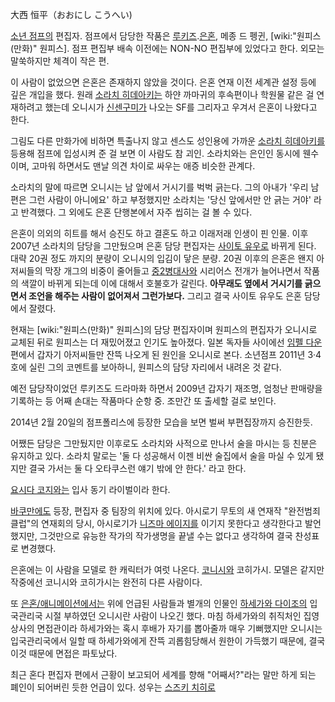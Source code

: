 大西 恒平（おおにし こうへい)

[[소년 점프]]의 편집자. 점프에서 담당한 작품은 [[루키즈]].[[은혼]], 메종 드 펭귄, [wiki:"원피스(만화)" 원피스]. 점프 편집부 배속 이전에는 NON-NO 편집부에 있었다고 한다. 외모는 말쑥하지만 체격이 작은 편.

이 사람이 없었으면 은혼은 존재하지 않았을 것이다. 은혼 연재 이전 세계관 설정 등에 깊은 개입을 했다. 원래 [[소라치 히데아키]]는 하얀 까마귀의 후속편이나 학원물 같은 걸 연재하려고 했는데 오니시가 [[신센구미]]가 나오는 SF를 그리자고 우겨서 은혼이 나왔다고 한다.

그림도 다른 만화가에 비하면 특출나지 않고 센스도 성인용에 가까운 [[소라치 히데아키]]를 등용해 점프에 입성시켜 준 걸 보면 이 사람도 참 괴인. 소라치와는 은인인 동시에 웬수이며, 고마워 하면서도 맨날 의견 차이로 싸우는 애증 비슷한 관계다.

소라치의 말에 따르면 오니시는 남 앞에서 거시기를 벅벅 긁는다. 그의 아내가 '우리 남편은 그런 사람이 아니에요' 하고 부정했지만 소라치는 '당신 앞에서만 안 긁는 거야' 라고 반격했다. 그 외에도 은혼 단행본에서 자주 씹히는 걸 볼 수 있다.

은혼이 의외의 히트를 해서 승진도 하고 결혼도 하고 이래저래 인생이 핀 인물. 이후 2007년 소라치의 담당을 그만뒀으며 은혼 담당 편집자는 [[사이토 유우]]로 바뀌게 된다. 대략 20권 정도 까지의 분량이 오니시의 입김이 닿은 분량. 20권 이후의 은혼은 왠지 아저씨들의 막장 개그의 비중이 줄어들고 [[중2병]]대사와 시리어스 전개가 늘어나면서 작품의 색깔이 바뀌게 되는데 이에 대해서 호불호가 갈린다. '''아무래도 옆에서 거시기를 긁으면서 조언을 해주는 사람이 없어져서 그런가보다.''' 그리고 결국 사이토 유우도 은혼 담당에서 잘렸다.

현재는 [wiki:"원피스(만화)" 원피스]의 담당 편집자이며 원피스의 편집자가 오니시로 교체된 뒤로 원피스는 더 재밌어졌고 인기도 높아졌다. 일본 독자들 사이에선 [[임펠 다운]] 편에서 갑자기 아저씨들만 잔뜩 나오게 된 원인을 오니시로 본다.
소년점프 2011년 3·4호에 실린 그의 코멘트를 보아하니, 원피스의 담당 자리에서 내려온 것 같다.

예전 담당작이었던 루키즈도 드라마화 하면서 2009년 갑자기 재조명, 엄청난 판매량을 기록하는 등 어째 손대는 작품마다 순항 중. 조만간 또 출세할 걸로 보인다.

2014년 2월 20일의 점프폴리스에 등장한 모습을 보면 벌써 부편집장까지 승진한듯.

어쨌든 담당은 그만뒀지만 이후로도 소라치와 사적으로 만나서 술을 마시는 등 친분은 유지하고 있다. 소라치 말로는 '둘 다 성공해서 이젠 비싼 술집에서 술을 마실 수 있게 됐지만 결국 가서는 둘 다 오타쿠스런 얘기 밖에 안 한다.' 라고 한다.

[[요시다 코지]]와는 입사 동기 라이벌이라 한다. 

[[바쿠만]]에도 등장, 편집자 중 팀장의 위치에 있다. 아시로기 무토의 새 연재작 "완전범죄클럽"의 연재회의 당시, 아시로기가 [[니즈마 에이지]]를 이기지 못한다고 생각한다고 발언했지만, 그것만으로 유능한 작가의 작가생명을 끝낼 수는 없다고 생각하여 결국 찬성표로 변경했다.

은혼에는 이 사람을 모델로 한 캐릭터가 여럿 나온다. [[코니시]]와 코히가시. 모델은 같지만 작중에선 코니시와 코히가시는 완전히 다른 사람이다.

또 [[은혼/애니메이션]]에서는 위에 언급된 사람들과 별개의 인물인 [[하세가와 다이조]]의 입국관리국 시절 부하였던 오니시란 사람이 나오긴 했다. 마침 하세가와의 취직처인 집영상사의 면접관이라 하세가와는 혹시 후배가 자기를 뽑아줄까 매우 기뻐했지만 오니시는 입국관리국에서 일할 때 하세가와에게 잔뜩 괴롭힘당해서 원한이 가득했기 때문에, 결국 이것 때문에 면접은 파토났다.

최근 혼다 편집자 편에서 근황이 보고되어 세계를 향해 "어째서?"라는 말만 하게 되는 폐인이 되어버린 듯한 언급이 있다. 성우는 [[스즈키 치히로]]
